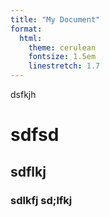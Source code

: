```yaml
---
title: "My Document"
format:
  html: 
    theme: cerulean
    fontsize: 1.5em
    linestretch: 1.7
---
```


dsfkjh

# sdfsd
## sdflkj
### sdlkfj sd;lfkj 